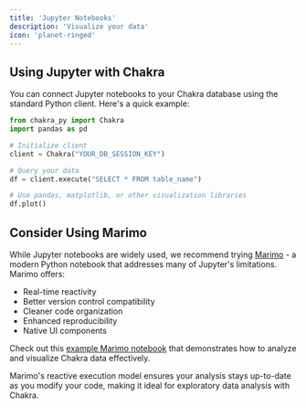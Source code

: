 ```yaml
---
title: 'Jupyter Notebooks'
description: 'Visualize your data'
icon: 'planet-ringed'
---
```


## Using Jupyter with Chakra

You can connect Jupyter notebooks to your Chakra database using the standard Python client. Here's a quick example:

```python
from chakra_py import Chakra
import pandas as pd

# Initialize client
client = Chakra("YOUR_DB_SESSION_KEY")

# Query your data
df = client.execute("SELECT * FROM table_name")

# Use pandas, matplotlib, or other visualization libraries
df.plot()
```

## Consider Using Marimo

While Jupyter notebooks are widely used, we recommend trying [Marimo](https://marimo.io/dashboard/projects) - a modern Python notebook that addresses many of Jupyter's limitations. Marimo offers:

- Real-time reactivity
- Better version control compatibility
- Cleaner code organization
- Enhanced reproducibility
- Native UI components

Check out this [example Marimo notebook](https://marimo.io/p/@chakra/notebook-6l2uh5) that demonstrates how to analyze and visualize Chakra data effectively.

Marimo's reactive execution model ensures your analysis stays up-to-date as you modify your code, making it ideal for exploratory data analysis with Chakra.

